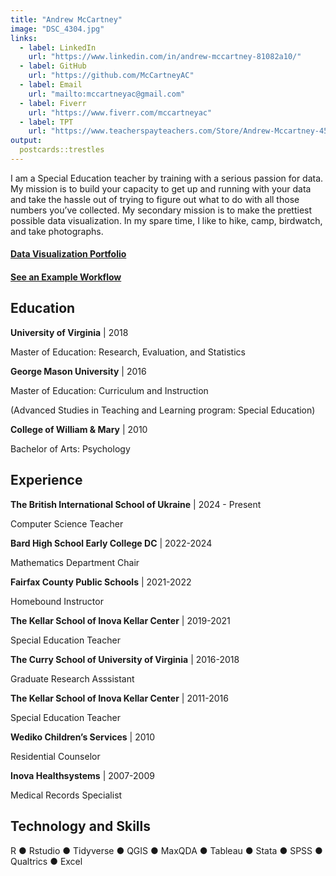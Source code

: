 ---
title: "Andrew McCartney"
image: "DSC_4304.jpg"
links:
  - label: LinkedIn
    url: "https://www.linkedin.com/in/andrew-mccartney-81082a10/"
  - label: GitHub
    url: "https://github.com/McCartneyAC"
  - label: Email
    url: "mailto:mccartneyac@gmail.com"
  - label: Fiverr
    url: "https://www.fiverr.com/mccartneyac"
  - label: TPT
    url: "https://www.teacherspayteachers.com/Store/Andrew-Mccartney-4597"
output:
  postcards::trestles
---
 
I am a Special Education teacher by training with a serious passion for data. My mission is to build your capacity to get up and running with your data and take the hassle out of trying to figure out what to do with all those numbers you've collected. My secondary mission is to make the prettiest possible data visualization. In my spare time, I like to hike, camp, birdwatch, and take photographs. 

#### [Data Visualization Portfolio](portfolio.html)
#### [See an Example Workflow](denvergroceries.html)

## Education

**University of Virginia** | 2018

Master of Education: Research, Evaluation, and Statistics


**George Mason University** | 2016

Master of Education: Curriculum and Instruction 

(Advanced Studies in Teaching and Learning program: Special Education)


**College of William & Mary** | 2010

Bachelor of Arts: Psychology

## Experience
**The British International School of Ukraine**  | 2024 - Present

Computer Science Teacher

**Bard High School Early College DC**  | 2022-2024

Mathematics Department Chair

**Fairfax County Public Schools** | 2021-2022

Homebound Instructor

**The Kellar School of Inova Kellar Center** | 2019-2021

Special Education Teacher

**The Curry School of University of Virginia** | 2016-2018

Graduate Research Asssistant

**The Kellar School of Inova Kellar Center** | 2011-2016

Special Education Teacher

**Wediko Children's Services**  | 2010

Residential Counselor

**Inova Healthsystems** | 2007-2009

Medical Records Specialist

## Technology and Skills

R ● Rstudio ● Tidyverse ● QGIS ● MaxQDA ● Tableau ● Stata ● SPSS ● Qualtrics ● Excel


